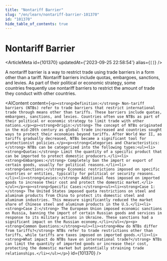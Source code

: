 ```yaml
---
title: "Nontariff Barrier"
slug: "/en/learn/nontariff-barrier-101370"
id: "101370"
hide_table_of_contents: true
---
```



# Nontariff Barrier

<ArticleMeta id={101370} updatedAt={'2023-09-25 22:58:54'} alias={`[]`} />
<div className='border-solid border-b border-t-0 my-4 border-[var(--ifm-color-gray-300)]' />

A nontariff barrier is a way to restrict trade using trade barriers in a form other than a tariff. Nontariff barriers include quotas, embargoes, sanctions, and levies. As part of their political or economic strategy, some countries frequently use nontariff barriers to restrict the amount of trade they conduct with other countries.

<AIContent content={`<p><strong>Definition:</strong> Non-tariff barriers (NTBs) refer to trade barriers that restrict international trade through means other than tariffs. These barriers include quotas, embargoes, sanctions, and levies. Countries often use NTBs as part of their political or economic strategy to limit trade with other nations.</p><p><strong>Origin:</strong> The concept of NTBs originated in the mid-20th century as global trade increased and countries sought ways to protect their economies beyond tariffs. After World War II, as tariffs gradually decreased, NTBs became a significant tool for protectionist policies.</p><p><strong>Categories and Characteristics:</strong> NTBs can be categorized into the following types:<ul><li><strong>Quotas:</strong> Limit the quantity of a specific product that can be imported to protect domestic producers.</li><li><strong>Embargoes:</strong> Completely ban the import or export of certain goods, usually for political reasons.</li><li><strong>Sanctions:</strong> Economic restrictions imposed on specific countries or entities, typically for political or security reasons.</li><li><strong>Levies:</strong> Additional fees imposed on imported goods to increase their cost and protect the domestic market.</li></ul></p><p><strong>Specific Cases:</strong><ul><li><strong>Case 1:</strong> The United States imposed quota restrictions on steel and aluminum products from China to protect its domestic steel and aluminum industries. This measure significantly reduced the market share of Chinese steel and aluminum products in the U.S.</li><li><strong>Case 2:</strong> The European Union imposed economic sanctions on Russia, banning the import of certain Russian goods and services in response to its military actions in Ukraine. These sanctions had a significant impact on the Russian economy.</li></ul></p><p><strong>Common Questions:</strong><ul><li><strong>How do NTBs differ from tariffs?</strong> NTBs refer to trade restrictions other than tariffs, while tariffs are taxes imposed on imported goods.</li><li><strong>What impact do NTBs have on international trade?</strong> NTBs can limit the quantity of imported goods or increase their cost, protecting the domestic market but potentially straining trade relationships.</li></ul></p>`} id={101370} />
